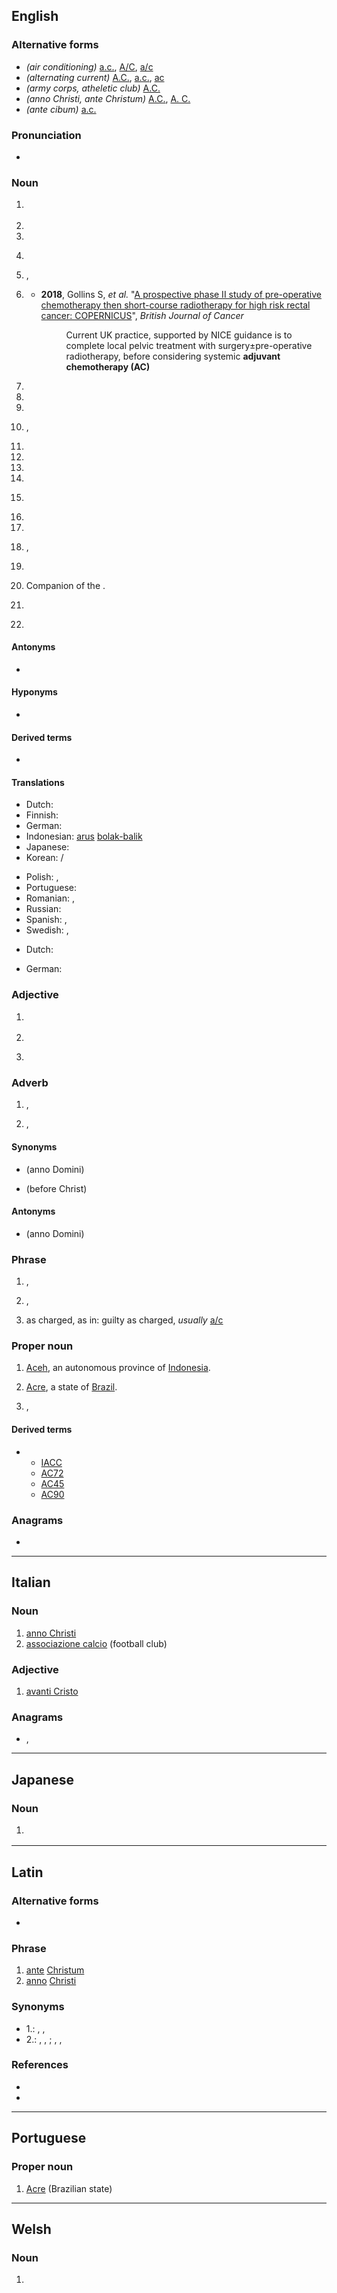 {{also|Appendix:Variations of "ac"}}
==English==
{{wikipedia}}

===Alternative forms===
* ''(air conditioning)'' [[a.c.]], [[A/C]], [[a/c]]
* ''(alternating current)'' [[A.C.]], [[a.c.]], [[ac]]
* ''(army corps, atheletic club)'' [[A.C.]]
* ''(anno Christi, ante Christum)'' [[A.C.]], [[A. C.]]
* ''(ante cibum)'' [[a.c.]]

===Pronunciation===
* {{audio|en|EN-AU ck1 AC.ogg|Audio (AU)}}

===Noun===
{{en-noun}}

# {{lb|en|aviation}} {{initialism of|en|[[absolute ceiling]]}}
# {{initialism of|en|[[access control]]}}
# {{initialism of|en|[[account]] [[current]]}}
# {{lb|en|anatomy}} {{initialism of|en|anterior chamber}}
# {{lb|en|music}} {{initialism of|en|[[adult contemporary]]|nodot=1}}, {{gloss|a radio format}}
# {{lb|en|medical}} {{initialism of|en|[[adjuvant chemotherapy]]}}
#* '''2018''', Gollins S, ''et al.'' "[https://www.nature.com/articles/s41416-018-0209-4.pdf A prospective phase II study of pre-operative chemotherapy then short-course radiotherapy for high risk rectal cancer: COPERNICUS]", ''British Journal of Cancer''
#*: Current UK practice, supported by NICE guidance is to complete  local  pelvic  treatment  with  surgery±pre-operative radiotherapy, before considering systemic '''adjuvant chemotherapy (AC)'''
# {{initialism of|en|[[air conditioning]]}}
# {{initialism of|en|[[air corps]]}}
# {{initialism of|en|[[aircraftman]]}}
# {{lb|en|electricity}} {{initialism of|en|[[alternating current]]|nodot=1}}, {{gloss|often used to indicate an alternating potential rather than a current, as in 110 V AC.}}
# {{initialism of|en|[[appellation contrôlée]]}}
# {{initialism of|en|[[area code]]}}
# {{initialism of|en|[[army corps]]}}
# {{initialism of|en|[[athletic club]]}}
# {{lb|en|Internet|slang}} {{initialism of|en|[[audible]] [[chuckle]]}} {{rfex|en}}
# {{initialism of|en|[[author's correction]]}}
# {{initialism of|en|[[automobile club]]}}
# {{lb|en|US|military}} {{initialism of|en|[[auxiliary|Auxiliary]] [[collier|Collier]]|nodot=1}}, {{gloss|a naval coal transport that travels with the fleet to provide coal for coal powered warships}}
# {{lb|en|set theory}} {{initialism of|en|[[axiom of choice]]}}
# {{lb|en|Australia}} Companion of the {{w|Order of Australia}}.
# {{initialism of|en|[[aviation cadet]]}}
# {{lb|en|chemistry}} {{initialism of|en|ammonium chloride}}

====Antonyms====
* {{sense|alternating current}} {{l|en|DC}}

====Hyponyms====
* {{sense|access control}} {{l|en|RBAC}}

====Derived terms====
* {{l|en|AC/DC}}

====Translations====
{{trans-top|alternating current}}
* Dutch: {{t+|nl|wisselstroom}}
* Finnish: {{t+|fi|vaihtovirta}}
* German: {{t+|de|Wechselstrom|m}}
* Indonesian: [[arus]] [[bolak-balik]]
* Japanese: {{t+|ja|交流|tr=こうりゅう, kōryū}}
* Korean: {{t+|ko|교류}}/{{t+|ko|交流}}
{{trans-mid}}
* Polish: {{t|pl|prąd zmienny}}, {{t|pl|prąd przemienny}}
* Portuguese: {{t|pt|CA|f}}
* Romanian: {{t+|ro|curent alternativ|m}}, {{t|ro|c.a.}}
* Russian: {{t+|ru|переме́нный ток|m}}
* Spanish: {{t|es|CA}}, {{t|es|corriente alterna}}
* Swedish: {{t+|sv|AC}}, {{t+|sv|växelström|c}}
{{trans-bottom}}

{{trans-top|alternating potential}}
* Dutch: {{t+|nl|wisselspanning}}
{{trans-mid}}
* German: {{t|de|Wechselspannung}}
{{trans-bottom}}


===Adjective===
{{en-adj|-}}

# {{lb|en|anatomy|medicine}} {{initialism of|en|acromioclavicular}}
#: {{ux|en|[[AC joint|'''AC''' joint]];&nbsp; '''AC''' separation}}
# {{initialism of|en|[[air conditioned]]}}
# {{lb|en|religion}} {{initialism of|en|[[antichristian]]}}

===Adverb===
{{en-adv|-}}

# {{initialism of|en|[[anno Christi]]|nodot=1}}, {{gloss|in the year of Christ.}}
# {{initialism of|en|[[ante Christum]]|nodot=1}}, {{gloss|before Christ.}}

====Synonyms====
* {{sense|anno Christi}} {{l|en|AD}} (anno Domini)
* {{sense|ante Christum}} {{l|en|BC}} (before Christ)

====Antonyms====
* {{sense|ante Christum}} {{l|en|AD}} (anno Domini)

===Phrase===
{{head|en|phrase}}
# {{initialism of|en|[[all clear]]|nodot=1}}, {{gloss|as in button on electronic calculator}}
# {{lb|en|medical}} {{initialism of|en|[[ante cibum]]|nodot=1}}, {{gloss|before meals.}}
# {{lb|en|legal}} as charged, as in: guilty as charged, ''usually'' [[a/c]]

===Proper noun===
{{en-proper noun}}

# [[Aceh]], an autonomous province of [[Indonesia]].
# {{lb|en|geography}} [[Acre]], a state of [[Brazil]].
# {{initialism of|en|[[America's Cup]]|nodot=1}}, {{gloss|competition yacht sailing match racing regatta}}

====Derived terms====
* {{sense|America's Cup}}
** [[IACC]]
** [[AC72]]
** [[AC45]]
** [[AC90]]

===Anagrams===
* {{anagrams|en|a=ac|C.A.|CA|ca|ca.}}

----

==Italian==

===Noun===
{{head|it|noun|head=A.C.}}

# [[anno Christi]]
# [[associazione calcio]] (football club)
#: {{w|AC Milan}}

===Adjective===
{{head|it|adjective|head=a.C.}}

# [[avanti Cristo]]

===Anagrams===
* {{l|it|ca}}, {{l|it|ca'}}

----

==Japanese==

===Noun===
{{ja-noun|アーケード}}

# {{lb|ja|only in compounds}} {{abbreviation of|ja|アーケード||[[arcade]], establishment with coin-operated games}}
#: {{ja-usex|'''AC'''%[[音ゲー]]|'''アーケード'''% おとゲー|'''arcade''' rhythm game}}

----

==Latin==

===Alternative forms===
* {{l|la|A. C.}}

===Phrase===
{{head|la|phrase}}

# [[ante]] [[Christum]]
# [[anno]] [[Christi]]

===Synonyms===
* 1.: {{l|la|a. Chr. n}}, {{l|la|a. C. n.}}, {{l|la|a. Chr.}}
* 2.: {{l|la|A. D.}}, {{l|la|A.D.}}, {{l|la|AD}}; {{l|la|p. Chr. n.}}, {{l|la|p. C. n.}}, {{l|la|p. Chr.}}

===References===
* {{R:L&S}}
* {{R:Gaffiot}}

----

==Portuguese==

===Proper noun===
{{head|pt|proper noun}}

# [[Acre]] (Brazilian state)

----

==Welsh==

===Noun===
{{cy-noun|m|ACau}}

# {{lb|cy|politics}} {{initialism of|cy|Aelod Cynulliad}}